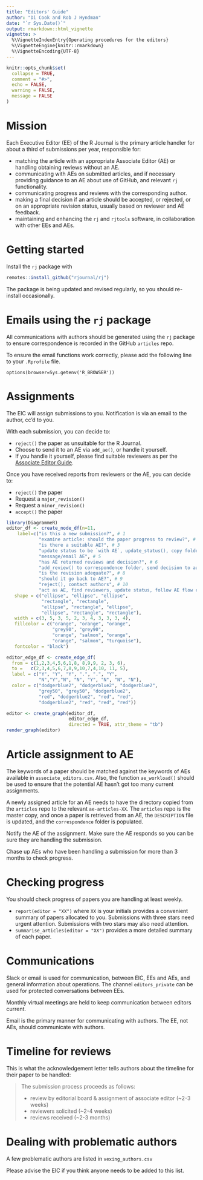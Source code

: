 ```yaml
---
title: "Editors' Guide"
author: "Di Cook and Rob J Hyndman"
date: "`r Sys.Date()`"
output: rmarkdown::html_vignette
vignette: >
  %\VignetteIndexEntry{Operating procedures for the editors}
  %\VignetteEngine{knitr::rmarkdown}
  %\VignetteEncoding{UTF-8}
---
```


```r
knitr::opts_chunk$set(
  collapse = TRUE,
  comment = "#>",
  echo = FALSE,
  warning = FALSE,
  message = FALSE
)
```

# Mission

Each Executive Editor (EE) of the R Journal is the primary article handler for about a third of submissions per year, responsible for:

- matching the article with an appropriate Associate Editor (AE) or handling obtaining reviews without an AE.
- communicating with AEs on submitted articles, and if necessary providing guidance to an AE about use of GitHub, and relevant `rj` functionality.
- communicating progress and reviews with the corresponding author.
- making a final decision if an article should be accepted, or rejected, or on an appropriate revision status, usually based on reviewer and AE feedback.
- maintaining and enhancing the `rj` and `rjtools` software, in collaboration with other EEs and AEs.

# Getting started

Install the `rj` package with

```r
remotes::install_github("rjournal/rj")
```

The package is being updated and revised regularly, so you should re-install occasionally.

# Emails using the `rj` package

All communications with authors should be generated using the `rj` package to ensure correspondence is recorded in the GitHub `articles` repo.

To ensure the email functions work correctly, please add the following line to your `.Rprofile` file.

```
options(browser=Sys.getenv('R_BROWSER'))
```

# Assignments

The EIC will assign submissions to you. Notification is via an email to the author, cc'd to you.

With each submission, you can decide to:

* `reject()` the paper as unsuitable for the R Journal.
* Choose to send it to an AE via `add_ae()`, or handle it yourself.
* If you handle it yourself, please find suitable reviewers as per the [Associate Editor Guide](associate_editors_guide.html).

Once you have received reports from reviewers or the AE, you can decide to:

* `reject()` the paper
* Request a `major_revision()`
* Request a `minor_revision()`
* `accept()` the paper

```r
library(DiagrammeR)
editor_df <- create_node_df(n=11,
    label=c("is this a new submission?", # 1
            "examine article: should the paper progress to review?", # 2
            "is there a suitable AE?", # 3
            "update status to be `with AE`, update_status(), copy folder to AEs repo", # 4
            "message/email AE", # 5
            "has AE returned reviews and decision?", # 6
            "add_review() to correspondence folder, send decision to author, \n with reviews if appropriate, update_status(), \n notify and thank AE about decision, if appropriate", # 7
            "is the revision adequate?", # 8
            "should it go back to AE?", # 9
            "reject(), contact authors", # 10
            "act as AE, find reviewers, update status, follow AE flow chart"), # 11
   shape = c("ellipse", "ellipse", "ellipse",
             "rectangle", "rectangle",
             "ellipse", "rectangle", "ellipse",
             "ellipse", "rectangle", "rectangle"),
   width = c(3, 5, 3, 5, 2, 3, 4, 3, 3, 3, 4),
   fillcolor = c("orange", "orange", "orange",
                 "grey90", "grey90",
                 "orange", "salmon", "orange",
                 "orange", "salmon", "turquoise"),
   fontcolor = "black")

editor_edge_df <- create_edge_df(
  from = c(1,2,3,4,5,6,1,8, 8,9,9, 2, 3, 6),
  to =   c(2,3,4,5,6,7,8,9,10,7,4,10, 11, 5),
  label = c("Y", "Y", "Y", ".", ".", "Y",
            "N","Y","N", "N", "Y", "N", "N", "N"),
  color = c("dodgerblue2", "dodgerblue2", "dodgerblue2",
            "grey50", "grey50", "dodgerblue2",
            "red", "dodgerblue2", "red", "red",
            "dodgerblue2", "red", "red", "red"))

editor <- create_graph(editor_df,
                       editor_edge_df,
                       directed = TRUE, attr_theme = "tb")
render_graph(editor)
```

# Article assignment to AE

The keywords of a paper should be matched against the keywords of AEs available in `associate_editors.csv`. Also, the function `ae_workload()` should be used to ensure that the potential AE hasn't got too many current assignments.

A newly assigned article for an AE needs to have the directory copied from the `articles` repo to the relevant `ae-articles-XX`. The `articles` repo is the master copy, and once a paper is retrieved from an AE, the `DESCRIPTION` file is updated, and the `correspondence` folder is populated.

Notify the AE of the assignment. Make sure the AE responds so you can be sure they are handling the submission.

Chase up AEs who have been handling a submission for more than 3 months to check progress.

# Checking progress

You should check progress of papers you are handling at least weekly.

* `report(editor = "XX")` where `XX` is your initials provides a convenient summary of papers allocated to you. Submissions with three stars need urgent attention. Submissions with two stars may also need attention.
* `summarise_articles(editor = "XX")` provides a more detailed summary of each paper.

# Communications

Slack or email is used for communication, between EIC, EEs and AEs, and general information about operations. The channel `editors_private` can be used for protected conversations between EEs.

Monthly virtual meetings are held to keep communication between editors current.

Email is the primary manner for communicating with authors. The EE, not AEs, should communicate with authors.

# Timeline for reviews

This is what the acknowledgement letter tells authors about the timeline for their paper to be handled:

> The submission process proceeds as follows:
>
> * review by editorial board & assignment of associate editor (~2-3 weeks)
> * reviewers solicited (~2-4 weeks)
> * reviews received (~2-3 months)

# Dealing with problematic authors

A few problematic authors are listed in `vexing_authors.csv`

Please advise the EIC if you think anyone needs to be added to this list.
